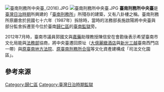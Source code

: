 [[File:臺南刑務所中央臺_(2016).JPG|thumb]]
[[File:臺南刑務所中央臺.JPG|thumb]]
'''臺南刑務所中央臺'''是[[臺灣日治時期|臺灣日治時期]]所興建的「[[臺南刑務所|臺南刑務所]]」所殘存的建築，又有八卦樓之稱{{r|吳}}。臺南刑務所原廳舍於民國七十六年（1987年）拆除時，當時的法務部長施啟陽將中央臺與部分監舍拆遷至今位於臺南[[歸仁區|歸仁區]]的[[臺南監獄|臺南監獄]]旁{{r|吳}}。

2012年7月時，臺南市議員郭國文與[[嘉藥|嘉藥]]助理教授陳信安在會勘後表示希望臺南市文化局能與[[中華民國法務部|法務部]]協商，將中央臺遷回原址（[[大億麗緻酒店|大億麗緻酒店]]與[[新光三越|新光三越]]臺南西門店一帶）與[[原臺南地方法院|原臺南地方法院]]、[[原臺南刑務所合宿|原臺南刑務所合宿]]等文化資產建構成「司法文化園區」{{r|吳}}。

== 參考來源 ==
{{reflist|refs=
<ref name="吳">{{cite news
 | author = 吳淑玲
 | title = 全台最老監獄 百年八卦樓荒廢
 | work = [[聯合報|聯合報]]
 | publisher = 
 | location = 
 | id = 
 | page = B2
 | date = 2012-07-18
 | accessdate = 
 | language = zh-tw
 | quote = 
 | archiveurl = 
 | archivedate = 
 }}</ref>}}

[[Category:歸仁區|Category:歸仁區]]
[[Category:臺灣日治時期監獄|Category:臺灣日治時期監獄]]